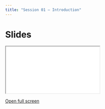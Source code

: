 ```yaml
---
title: "Session 01 — Introduction"
---
```


# Slides

<div class="embed-slides">
  <iframe src="slides.html" title="Session 01 Slides" allowfullscreen></iframe>
</div>

[Open full screen](slides.html)


